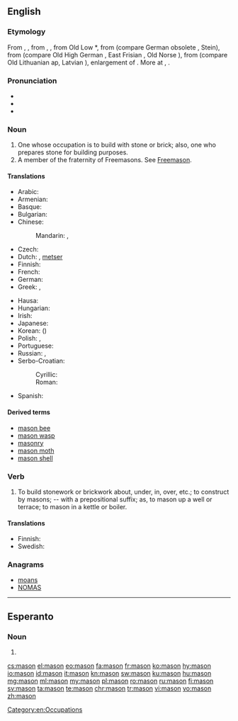 {{also|Mason}}
==English==
{{wikipedia|dab=mason}}

===Etymology===
From {{etyl|enm|en}} {{term|masoun|lang=enm}}, {{term|machun|lang=enm}}, from {{etyl|xno|en}} {{term|machun|lang=fro}}, {{term|masson|lang=fro}}, from Old Low {{etyl|frk|en}} *{{term||mattio|lang=frk}}, from {{etyl|gem-pro|en}} {{m|gem-pro|*maitô}} (compare German obsolete {{term|Metz|lang=de}}, Stein{{term|Steinmetz|metz|lang=de}}), from {{m|gem-pro|*maitaną||to cut, hew}} (compare Old High German {{term|meizan|lang=goh}}, East Frisian {{term|matje|lang=frs}}, Old Norse {{term|meita|lang=non}}), from {{etyl|ine-pro|en}} {{m|ine-pro|*mai-d-||to alter}} (compare Old Lithuanian ap{{term|apmaitinti|maitinti|to wound|lang=lt}}, Latvian {{term|maitat|màitât|to spoil, destroy|lang=lv}}), enlargement of {{etyl|ine-pro|en}} {{m|ine-pro|*mei-||to change, exchange}}. More at {{l|en|mean}}, {{l|en|mutate}}.

===Pronunciation===
* {{audio|en-us-mason.ogg|Audio (US)|lang=en}}
* {{IPA|/ˈmeɪsən/|lang=en}}
* {{rhymes|eɪsən|lang=en}}

===Noun===
{{en-noun}}

# One whose occupation is to build with stone or brick; also, one who prepares stone for building purposes.
# A member of the fraternity of Freemasons. See [[Freemason]].

====Translations====
{{trans-top|one who builds with stone or brick}}
* Arabic: {{t|ar|بناء|m|tr=bannāʾ|sc=Arab}}
* Armenian: {{t+|hy|քարտաշ|tr=k'artaš|sc=Armn}}
* Basque: {{t+|eu|igeltsero}}
* Bulgarian: {{t+|bg|зидар|m}}
* Chinese:
*: Mandarin: {{t+|cmn|石匠|tr=shíjiàng|sc=Hani}}, {{t+|cmn|石工|tr=shígōng|sc=Hani}}
* Czech: {{t+|cs|zedník|m}}
* Dutch: {{t+|nl|metselaar|m}}, {{qualifier|Flemish}} [[metser]] {{g|m}}
* Finnish: {{t+|fi|muurari}}
* French: {{t+|fr|maçon|m}}
* German: {{t+|de|Maurer|m}}
* Greek: {{t+|el|κτίστης|m|sc=Grek|tr=ktístis}}, {{t|el|λιθοδόμος|m|tr=lithodómos|sc=Grek}}
{{trans-mid}}
* Hausa: {{t|ha|mesin|m|alt=mēsìn}}
* Hungarian: {{t+|hu|kőműves}}
* Irish: {{t|ga|saor|m}}
* Japanese: {{t+|ja|石工|tr=いしく, ishiku|sc=Jpan}}
* Korean: {{t+|ko|석공|tr=seok-gong|sc=Kore}} ({{t+|ko|石工|sc=Kore}})
* Polish: {{t|pl|kamieniarz|m}}, {{t+|pl|murarz|m}}
* Portuguese: {{t+|pt|pedreiro|m}}
* Russian: {{t+|ru|каменщик|m|tr=kámenščik}}, {{t+|ru|масон|m|tr=masón|sc=Cyrl}} {{qualifier|rare in this sense}}
* Serbo-Croatian:
*: Cyrillic: {{t|sh|зѝда̄р|m|sc=Cyrl}}
*: Roman: {{t|sh|zìdār|m}}
* Spanish: {{t+|es|albañil|m}}
{{trans-bottom}}

{{trans-see|Freemason}}

====Derived terms====
* [[mason bee]]
* [[mason wasp]]
* [[masonry]]
* [[mason moth]]
* [[mason shell]]

===Verb===
{{en-verb}}

# {{context|transitive|lang=en}} To build stonework or brickwork about, under, in, over, etc.; to construct by masons; -- with a prepositional suffix; as, to mason up a well or terrace; to mason in a kettle or boiler.

====Translations====
{{trans-top|to build stonework or brickwork}}
* Finnish: {{t+|fi|muurata}}
* Swedish: {{t+|sv|mura}}
{{trans-mid}}
{{trans-bottom}}

===Anagrams===
* [[moans#English|moans]]
* [[NOMAS#English|NOMAS]]

[[Category:en:Occupations]]

----

==Esperanto==

===Noun===
{{head|eo|noun form|g=s}}

# {{eo-form of|mas|on}}

[[cs:mason]]
[[el:mason]]
[[eo:mason]]
[[fa:mason]]
[[fr:mason]]
[[ko:mason]]
[[hy:mason]]
[[io:mason]]
[[id:mason]]
[[it:mason]]
[[kn:mason]]
[[sw:mason]]
[[ku:mason]]
[[hu:mason]]
[[mg:mason]]
[[ml:mason]]
[[my:mason]]
[[pl:mason]]
[[ro:mason]]
[[ru:mason]]
[[fi:mason]]
[[sv:mason]]
[[ta:mason]]
[[te:mason]]
[[chr:mason]]
[[tr:mason]]
[[vi:mason]]
[[vo:mason]]
[[zh:mason]]